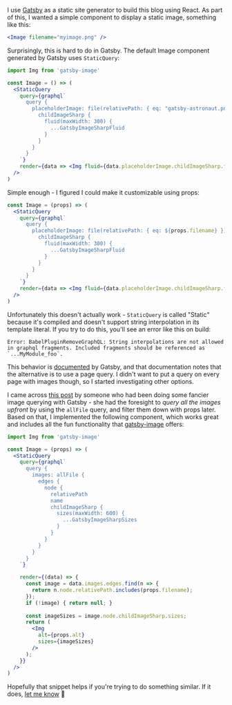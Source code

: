 
<BlogPostMeta title="Easy Gatsby Image Components" date="November 2nd, 2018" />

I use [Gatsby](https://gatsbyjs.org) as a static site generator to build this blog using React. As part of this, I wanted a simple component to display a static image, something like this:

```jsx
<Image filename="myimage.png" />
```

Surprisingly, this is hard to do in Gatsby. The default Image component generated by Gatsby uses `StaticQuery`:

```jsx
import Img from 'gatsby-image'

const Image = () => (
  <StaticQuery
    query={graphql`
      query {
        placeholderImage: file(relativePath: { eq: "gatsby-astronaut.png" }) {
          childImageSharp {
            fluid(maxWidth: 300) {
              ...GatsbyImageSharpFluid
            }
          }
        }
      }
    `}
    render={data => <Img fluid={data.placeholderImage.childImageSharp.fluid} />}
  />
)
```

Simple enough - I figured I could make it customizable using props:

```jsx
const Image = (props) => (
  <StaticQuery
    query={graphql`
      query {
        placeholderImage: file(relativePath: { eq: ${props.filename} }) {
          childImageSharp {
            fluid(maxWidth: 300) {
              ...GatsbyImageSharpFluid
            }
          }
        }
      }
    `}
    render={data => <Img fluid={data.placeholderImage.childImageSharp.fluid} />}
  />
)
```

Unfortunately this doesn't actually work - `StaticQuery` is called "Static" because it's compiled and doesn't support string interpolation in its template literal. If you try to do this, you'll see an error like this on build:

```nohighlight
Error: BabelPluginRemoveGraphQL: String interpolations are not allowed in graphql fragments. Included fragments should be referenced as `...MyModule_foo`.
```

This behavior is [documented](https://www.gatsbyjs.org/docs/static-query/) by Gatsby, and that documentation notes that the alternative is to use a page query. I didn't want to put a query on every page with images though, so I started investigating other options.

I came across [this post](https://medium.freecodecamp.org/how-i-made-my-portfolio-website-blazing-fast-with-gatsby-82ccddc2f671) by someone who had been doing some fancier image querying with Gatsby - she had the foresight to *query all the images upfront* by using the `allFile` query, and filter them down with props later. Based on that, I implemented the following component, which works great and includes all the fun functionality that [gatsby-image](https://www.gatsbyjs.org/packages/gatsby-image/) offers:

```jsx
import Img from 'gatsby-image'

const Image = (props) => (
  <StaticQuery
    query={graphql`
      query {
        images: allFile {
          edges {
            node {
              relativePath
              name
              childImageSharp {
                sizes(maxWidth: 600) {
                  ...GatsbyImageSharpSizes
                }
              }
            }
          }
        }
      }
    `}

    render={(data) => {
      const image = data.images.edges.find(n => {
        return n.node.relativePath.includes(props.filename);
      });
      if (!image) { return null; }
      
      const imageSizes = image.node.childImageSharp.sizes;
      return (
        <Img
          alt={props.alt}
          sizes={imageSizes}
        />
      );
    }}
  />
)
```

Hopefully that snippet helps if you're trying to do something similar. If it does, [let me know](https://twitter.com/noahsark769) 👋